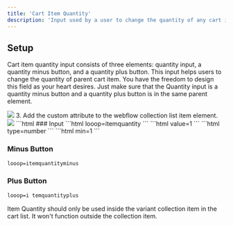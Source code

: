 ```yaml
---
title: 'Cart Item Quantity'
description: 'Input used by a user to change the quantity of any cart item.'
---
```


## Setup
Cart item quantity input consists of three elements: quantity input, a quantity minus button, and a quantity plus button. This input helps users to change the quantity of parent cart item.
You have the freedom to design this field as your heart desires. Just make sure that the Quantity input is a quantity minus button and a quantity plus button is in the same parent element.

<Frame>
<img src="/images/cart-quantity.jpg" />
</Frame>
3. Add the custom attribute to the webflow collection list item element.
<Frame>
<img src="/images/cart-list-item.jpg" />
</Frame>
```html
### Input
```html
looop=itemquantity
```
```html
value=1
```
```html
type=number
```
```html
min=1
```

### Minus Button
```html
looop=itemquantityminus
```

### Plus Button
```html
looop=i temquantityplus
```

<Warning>
Item Quantity should only be used inside the variant collection item in the cart list. It won't function outside the collection item.
</Warning>